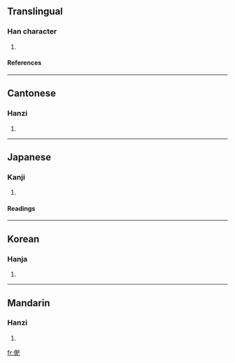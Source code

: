 ==Translingual==
===Han character===
{{Han char|rn=9|rad=人|as=08|sn=10|four=2721<sub>7</sub>|canj=人月日山 (OBAU)}}
# {{defn|Han}}
====References====
{{Han ref|kx=0106.180|dkj=00733|dj=0227.010|hdz=10181.060|uh=4FF7|ud=20471|bh=D0D5|bd=53461}}
----
==Cantonese==
===Hanzi===
{{yue-hanzi|jyut=|y=fei4}}
# {{defn|Cantonese}}
----
==Japanese==
===Kanji===
{{ja-kanji|grade=|rs=人08}}
# {{defn|Japanese}} 
====Readings====
{{ja-readings|on=[[ひ]] (hi)|kun=[[やぶれる]] (yabureru), [[やぶる]] (yaburu), [[そむく]] (somuku)}}
----
==Korean==
===Hanja===
{{ko-hanja|hangeul=비|rv=bi|mr=pi}}
# {{defn|Korean}}
----
==Mandarin==
===Hanzi===
{{cmn-hanzi|pin=[[fèi]] (fei4), [[zá]] (za2)|wg=fei<sup>4</sup>, tsa<sup>2</sup>}}
# {{defn|Mandarin}}

[[fr:俷]]